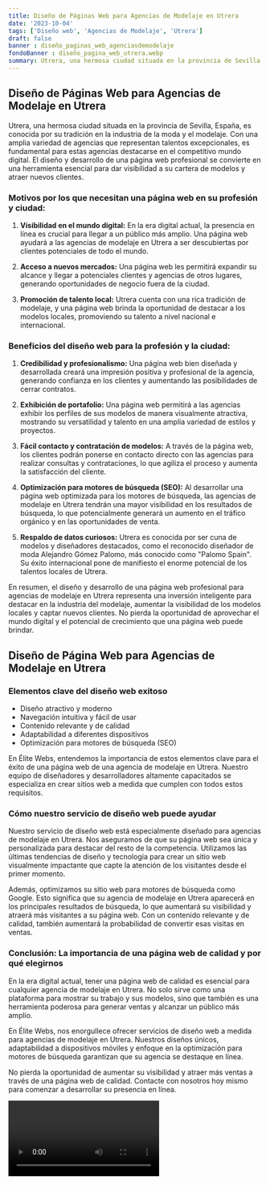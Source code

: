 ```yaml
---
title: Diseño de Páginas Web para Agencias de Modelaje en Utrera
date: '2023-10-04'
tags: ['Diseño web', 'Agencias de Modelaje', 'Utrera']
draft: false
banner : diseño_paginas_web_agenciasdemodelaje
fondoBanner : diseño_pagina_web_utrera.webp
summary: Utrera, una hermosa ciudad situada en la provincia de Sevilla, España, es conocida por su tradición en la industria de la moda y el modelaje. Con una amplia variedad de agencias que representan talentos excepcionales, es fundamental para estas agencias destacarse en el competitivo mundo digital. El diseño y desarrollo de una página web profesional se convierte en una herramienta esencial para dar visibilidad a su cartera de modelos y atraer nuevos clientes.
---
```


## Diseño de Páginas Web para Agencias de Modelaje en Utrera

Utrera, una hermosa ciudad situada en la provincia de Sevilla, España, es conocida por su tradición en la industria de la moda y el modelaje. Con una amplia variedad de agencias que representan talentos excepcionales, es fundamental para estas agencias destacarse en el competitivo mundo digital. El diseño y desarrollo de una página web profesional se convierte en una herramienta esencial para dar visibilidad a su cartera de modelos y atraer nuevos clientes.

### Motivos por los que necesitan una página web en su profesión y ciudad:

1. **Visibilidad en el mundo digital:** En la era digital actual, la presencia en línea es crucial para llegar a un público más amplio. Una página web ayudará a las agencias de modelaje en Utrera a ser descubiertas por clientes potenciales de todo el mundo.

2. **Acceso a nuevos mercados:** Una página web les permitirá expandir su alcance y llegar a potenciales clientes y agencias de otros lugares, generando oportunidades de negocio fuera de la ciudad.

3. **Promoción de talento local:** Utrera cuenta con una rica tradición de modelaje, y una página web brinda la oportunidad de destacar a los modelos locales, promoviendo su talento a nivel nacional e internacional.

### Beneficios del diseño web para la profesión y la ciudad:

1. **Credibilidad y profesionalismo:** Una página web bien diseñada y desarrollada creará una impresión positiva y profesional de la agencia, generando confianza en los clientes y aumentando las posibilidades de cerrar contratos.

2. **Exhibición de portafolio:** Una página web permitirá a las agencias exhibir los perfiles de sus modelos de manera visualmente atractiva, mostrando su versatilidad y talento en una amplia variedad de estilos y proyectos.

3. **Fácil contacto y contratación de modelos:** A través de la página web, los clientes podrán ponerse en contacto directo con las agencias para realizar consultas y contrataciones, lo que agiliza el proceso y aumenta la satisfacción del cliente.

4. **Optimización para motores de búsqueda (SEO):** Al desarrollar una página web optimizada para los motores de búsqueda, las agencias de modelaje en Utrera tendrán una mayor visibilidad en los resultados de búsqueda, lo que potencialmente generará un aumento en el tráfico orgánico y en las oportunidades de venta.

5. **Respaldo de datos curiosos:** Utrera es conocida por ser cuna de modelos y diseñadores destacados, como el reconocido diseñador de moda Alejandro Gómez Palomo, más conocido como "Palomo Spain". Su éxito internacional pone de manifiesto el enorme potencial de los talentos locales de Utrera.

En resumen, el diseño y desarrollo de una página web profesional para agencias de modelaje en Utrera representa una inversión inteligente para destacar en la industria del modelaje, aumentar la visibilidad de los modelos locales y captar nuevos clientes. No pierda la oportunidad de aprovechar el mundo digital y el potencial de crecimiento que una página web puede brindar.

<GifSeo />

<Cta />

## Diseño de Página Web para Agencias de Modelaje en Utrera

### Elementos clave del diseño web exitoso

- Diseño atractivo y moderno
- Navegación intuitiva y fácil de usar
- Contenido relevante y de calidad
- Adaptabilidad a diferentes dispositivos
- Optimización para motores de búsqueda (SEO)

En Élite Webs, entendemos la importancia de estos elementos clave para el éxito de una página web de una agencia de modelaje en Utrera. Nuestro equipo de diseñadores y desarrolladores altamente capacitados se especializa en crear sitios web a medida que cumplen con todos estos requisitos.

### Cómo nuestro servicio de diseño web puede ayudar

Nuestro servicio de diseño web está especialmente diseñado para agencias de modelaje en Utrera. Nos aseguramos de que su página web sea única y personalizada para destacar del resto de la competencia. Utilizamos las últimas tendencias de diseño y tecnología para crear un sitio web visualmente impactante que capte la atención de los visitantes desde el primer momento.

Además, optimizamos su sitio web para motores de búsqueda como Google. Esto significa que su agencia de modelaje en Utrera aparecerá en los principales resultados de búsqueda, lo que aumentará su visibilidad y atraerá más visitantes a su página web. Con un contenido relevante y de calidad, también aumentará la probabilidad de convertir esas visitas en ventas.

### Conclusión: La importancia de una página web de calidad y por qué elegirnos

En la era digital actual, tener una página web de calidad es esencial para cualquier agencia de modelaje en Utrera. No solo sirve como una plataforma para mostrar su trabajo y sus modelos, sino que también es una herramienta poderosa para generar ventas y alcanzar un público más amplio.

En Élite Webs, nos enorgullece ofrecer servicios de diseño web a medida para agencias de modelaje en Utrera. Nuestros diseños únicos, adaptabilidad a dispositivos móviles y enfoque en la optimización para motores de búsqueda garantizan que su agencia se destaque en línea.

No pierda la oportunidad de aumentar su visibilidad y atraer más ventas a través de una página web de calidad. Contacte con nosotros hoy mismo para comenzar a desarrollar su presencia en línea.

<Video />

<CtaBot job='Agencias de Modelaje' city='Utrera'/>

<Gmaps query='Utrera+españa+maps' />